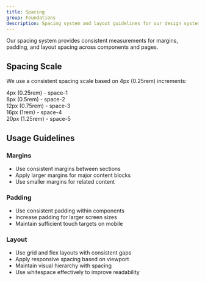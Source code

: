 ```yaml
---
title: Spacing
group: Foundations
description: Spacing system and layout guidelines for our design system.
---
```


Our spacing system provides consistent measurements for margins, padding, and layout spacing across components and pages.

## Spacing Scale

We use a consistent spacing scale based on 4px (0.25rem) increments:

<div class="space-y-4 my-8">
  <div class="flex items-center gap-4">
    <div class="w-4 h-4 bg-primary-200"></div>
    <span>4px (0.25rem) - space-1</span>
  </div>
  <div class="flex items-center gap-4">
    <div class="w-8 h-8 bg-primary-200"></div>
    <span>8px (0.5rem) - space-2</span>
  </div>
  <div class="flex items-center gap-4">
    <div class="w-12 h-12 bg-primary-200"></div>
    <span>12px (0.75rem) - space-3</span>
  </div>
  <div class="flex items-center gap-4">
    <div class="w-16 h-16 bg-primary-200"></div>
    <span>16px (1rem) - space-4</span>
  </div>
  <div class="flex items-center gap-4">
    <div class="w-20 h-20 bg-primary-200"></div>
    <span>20px (1.25rem) - space-5</span>
  </div>
</div>

## Usage Guidelines

### Margins

- Use consistent margins between sections
- Apply larger margins for major content blocks
- Use smaller margins for related content

### Padding

- Use consistent padding within components
- Increase padding for larger screen sizes
- Maintain sufficient touch targets on mobile

### Layout

- Use grid and flex layouts with consistent gaps
- Apply responsive spacing based on viewport
- Maintain visual hierarchy with spacing
- Use whitespace effectively to improve readability
